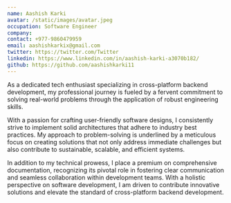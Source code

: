 ```yaml
---
name: Aashish Karki
avatar: /static/images/avatar.jpeg
occupation: Software Engineer
company:
contact: +977-9860479959
email: aashishkarkix@gmail.com
twitter: https://twitter.com/Twitter
linkedin: https://www.linkedin.com/in/aashish-karki-a3070b182/
github: https://github.com/aashishkarki11
---
```


As a dedicated tech enthusiast specializing in cross-platform backend development, my professional journey is fueled by a fervent commitment to solving real-world problems through the application of robust engineering skills.

With a passion for crafting user-friendly software designs, I consistently strive to implement solid architectures that adhere to industry best practices. My approach to problem-solving is underlined by a meticulous focus on creating solutions that not only address immediate challenges but also contribute to sustainable, scalable, and efficient systems.

In addition to my technical prowess, I place a premium on comprehensive documentation, recognizing its pivotal role in fostering clear communication and seamless collaboration within development teams. With a holistic perspective on software development, I am driven to contribute innovative solutions and elevate the standard of cross-platform backend development.
